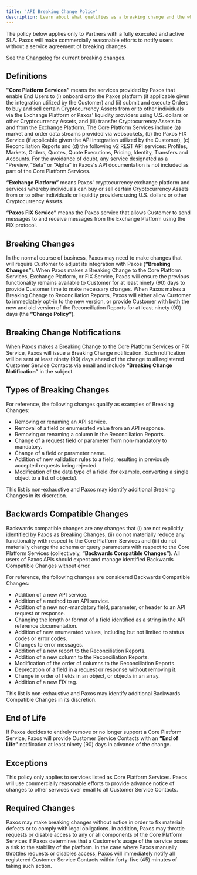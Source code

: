 ```yaml
---
title: 'API Breaking Change Policy'
description: Learn about what qualifies as a breaking change and the what happens when one is necessary.
---
```




[Changelog]: /changelog



The policy below applies only to Partners with a fully executed and active SLA.
Paxos will make commercially reasonable efforts to notify users without a service agreement of breaking changes.


<Tip>

See the [Changelog] for current breaking changes.

</Tip>


## Definitions

**"Core Platform Services”** means the services provided by Paxos that enable End Users to (i) onboard onto the Paxos platform (if applicable given the integration utilized by the Customer) and (ii) submit and execute Orders to buy and sell certain Cryptocurrency Assets from or to other individuals via the Exchange Platform or Paxos' liquidity providers using U.S. dollars or other Cryptocurrency Assets, and (iii) transfer Cryptocurrency Assets to and from the Exchange Platform.
The Core Platform Services include (a) market and order data streams provided via websockets, (b) the Paxos FIX Service (if applicable given the API integration utilized by the Customer), (c) Reconciliation Reports and (d) the following v2 REST API services: Profiles, Markets, Orders, Quotes, Quote Executions, Pricing, Identity, Transfers and Accounts.
For the avoidance of doubt, any service designated as a "Preview, “Beta” or “Alpha” in Paxos's API documentation is not included as part of the Core Platform Services.

**“Exchange Platform”** means Paxos' cryptocurrency exchange platform and services whereby individuals can buy or sell certain Cryptocurrency Assets from or to other individuals or liquidity providers using U.S. dollars or other Cryptocurrency Assets.

**“Paxos FIX Service”** means the Paxos service that allows Customer to send messages to and receive messages from the Exchange Platform using the FIX protocol.

## Breaking Changes

In the normal course of business, Paxos may need to make changes that will require Customer to adjust its integration with Paxos (**“Breaking Changes”**). When Paxos makes a Breaking Change to the Core Platform Services, Exchange Platform, or FIX Service, Paxos will ensure the previous functionality remains available to Customer for at least ninety (90) days to provide Customer time to make necessary changes.
When Paxos makes a Breaking Change to Reconciliation Reports, Paxos will either allow Customer to immediately opt-in to the new version, or provide Customer with both the new and old version of the Reconciliation Reports for at least ninety (90) days (the **“Change Policy”**). 

## Breaking Change Notifications

When Paxos makes a Breaking Change to the Core Platform Services or FIX Service, Paxos will issue a Breaking Change notification.
Such notification will be sent at least ninety (90) days ahead of the change to all registered Customer Service Contacts via email and include **“Breaking Change Notification”** in the subject.

## Types of Breaking Changes

For reference, the following changes qualify as examples of Breaking Changes:

- Removing or renaming an API service.
- Removal of a field or enumerated value from an API response.
- Removing or renaming a column in the Reconciliation Reports.
- Change of a request field or parameter from non-mandatory to mandatory.
- Change of a field or parameter name.
- Addition of new validation rules to a field, resulting in previously accepted requests being rejected.
- Modification of the data type of a field (for example, converting a single object to a list of objects).

This list is non-exhaustive and Paxos may identify additional Breaking Changes in its discretion.

## Backwards Compatible Changes

Backwards compatible changes are any changes that (i) are not explicitly identified by Paxos as Breaking Changes, (ii) do not materially reduce any functionality with respect to the Core Platform Services and (iii) do not materially change the schema or query parameters with respect to the Core Platform Services (collectively, **“Backwards Compatible Changes”**).
All users of Paxos APIs should expect and manage identified Backwards Compatible Changes without error. 

For reference, the following changes are considered Backwards Compatible Changes:

- Addition of a new API service.
- Addition of a method to an API service.
- Addition of a new non-mandatory field, parameter, or header to an API request or response.
- Changing the length or format of a field identified as a string in the API reference documentation.
- Addition of new enumerated values, including but not limited to status codes or error codes.
- Changes to error messages.
- Addition of a new report to the Reconciliation Reports.
- Addition of a new column to the Reconciliation Reports.
- Modification of the order of columns to the Reconciliation Reports.
- Deprecation of a field in a request or response without removing it.
- Change in order of fields in an object, or objects in an array.
- Addition of a new FIX tag.

This list is non-exhaustive and Paxos may identify additional Backwards Compatible Changes in its discretion.

## End of Life

If Paxos decides to entirely remove or no longer support a Core Platform Service, Paxos will provide Customer Service Contacts with an **“End of Life”** notification at least ninety (90) days in advance of the change.

## Exceptions

This policy only applies to services listed as Core Platform Services.
Paxos will use commercially reasonable efforts to provide advance notice of changes to other services over email to all Customer Service Contacts.

## Required Changes

Paxos may make breaking changes without notice in order to fix material defects or to comply with legal obligations.
In addition, Paxos may throttle requests or disable access to any or all components of the Core Platform Services if Paxos determines that a Customer's usage of the service poses a risk to the stability of the platform.
In the case where Paxos manually throttles requests or disables access, Paxos will immediately notify all registered Customer Service Contacts within forty-five (45) minutes of taking such action.
